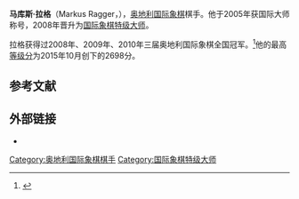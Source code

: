 {{Infobox chess player
|name = 马库斯·拉格
|image = Markus Ragger 2010.jpg
|caption = 
|birthname = 
|country = [[奥地利|奥地利]]
|birth_date = {{Birth date and age|1988|02|05}}
|birth_place =
|death_date = 
|death_place = 
|title = [[国际象棋特级大师|特级大师]]（2008年）
|worldchampion = 
|rating = 
|peakrating = 2698（2015年10月）
|FideID = 1610856
}}
'''马库斯·拉格'''（Markus Ragger，{{bd|1988年|2月5日}}），[[奥地利|奥地利]][[国际象棋|国际象棋]]棋手。他于2005年获国际大师称号，2008年晋升为[[国际象棋特级大师|国际象棋特级大师]]。

拉格获得过2008年、2009年、2010年三届奥地利国际象棋全国冠军。<ref>{{cite web|url=http://ratings.fide.com/tournament_report.phtml?event16=14854|title=Individual Championship 2008|publisher=FIDE|language=|accessdate=13 November 2011|archive-date=2018-10-01|archive-url=https://web.archive.org/web/20181001145927/http://ratings.fide.com/tournament_report.phtml?event16=14854|dead-url=no}}</ref>他的最高[[等级分|等级分]]为2015年10月创下的2698分。

== 参考文献 ==
{{reflist}}

== 外部链接 ==
*{{chessgames player|id=54675}}

{{chess-bio-stub}}
[[Category:奥地利国际象棋棋手|Category:奥地利国际象棋棋手]]
[[Category:国际象棋特级大师|Category:国际象棋特级大师]]